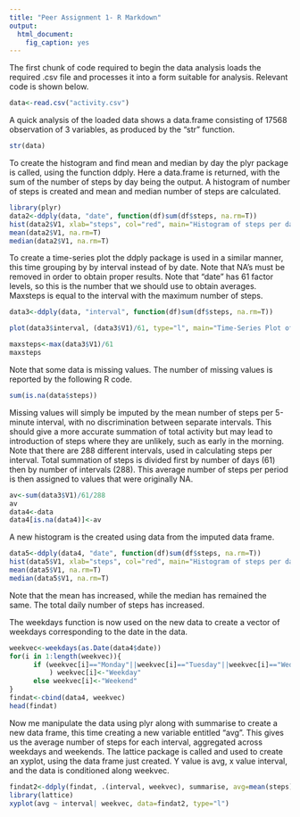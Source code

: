```yaml
---
title: "Peer Assignment 1- R Markdown"
output:
  html_document:
    fig_caption: yes
---
```


The first chunk of code required to begin the data analysis loads the required .csv file and 
processes it into a form suitable for analysis. Relevant code is shown below.
```r
data<-read.csv("activity.csv")
```

A quick analysis of the loaded data shows a data.frame consisting of 17568 observation of 3 variables, as produced by the "str" function. 

```r
str(data)
```

To create the histogram and find mean and median by day the plyr package is called, using the 
function ddply. Here a data.frame is returned, with the sum of the number of steps by day being the output. A histogram of number of steps is created and mean and median number of steps are 
calculated. 

```r
library(plyr)
data2<-ddply(data, "date", function(df)sum(df$steps, na.rm=T))
hist(data2$V1, xlab="steps", col="red", main="Histogram of steps per day", breaks=10)
mean(data2$V1, na.rm=T)
median(data2$V1, na.rm=T)
```

To create a time-series plot the ddply package is used in a similar manner, this time grouping
by by interval instead of by date. Note that NA's must be removed in order to obtain proper 
results. Note that "date" has 61 factor levels, so this is the number that we should use to obtain averages. Maxsteps is equal to the interval with the maximum number of steps.

```r
data3<-ddply(data, "interval", function(df)sum(df$steps, na.rm=T))

plot(data3$interval, (data3$V1)/61, type="l", main="Time-Series Plot of Activity by Time-of-day", xlab="Time of Day", ylab="Average Steps")

maxsteps<-max(data3$V1)/61
maxsteps
```

Note that some data is missing values. The number of missing values is reported by the following
R code.

```r

sum(is.na(data$steps))

```

Missing values will simply be imputed by the mean number of steps per 5-minute interval, 
with no discrimination between separate intervals. This should give a more accurate summation
of total activity but may lead to introduction of steps where they are unlikely,
such as early in the morning. Note that there are 288 different intervals, used in calculating
steps per interval. Total summation of steps is divided first by number of days (61) then 
by number of intervals (288). This average number of steps per period is then assigned to values
that were originally NA.

```r
av<-sum(data3$V1)/61/288
av
data4<-data
data4[is.na(data4)]<-av
```

A new histogram is the created using data from the imputed data frame. 

```r
data5<-ddply(data4, "date", function(df)sum(df$steps, na.rm=T))
hist(data5$V1, xlab="steps", col="red", main="Histogram of steps per day", breaks=10)
mean(data5$V1, na.rm=T)
median(data5$V1, na.rm=T)
```

Note that the mean has increased, while the median has remained the same. The total daily number of steps has increased.

The weekdays function is now used on the new data to create a vector of weekdays corresponding to 
the date in the data.

```r
weekvec<-weekdays(as.Date(data4$date))
for(i in 1:length(weekvec)){
      if (weekvec[i]=="Monday"||weekvec[i]=="Tuesday"||weekvec[i]=="Wednesday"||weekvec[i]=="Thursday"||weekvec[i]=="Friday"
          ) weekvec[i]<-"Weekday"
      else weekvec[i]<-"Weekend"
}
findat<-cbind(data4, weekvec)
head(findat)

```

Now me manipulate the data using plyr along with summarise to create a new data frame, this time creating a new variable entitled "avg". This gives us the average number of steps for each interval, aggregated across weekdays and weekends. The lattice package is called and used to create an xyplot, using the data frame just created. Y value is avg, x value interval, and the data is conditioned along weekvec. 
```r
findat2<-ddply(findat, .(interval, weekvec), summarise, avg=mean(steps))
library(lattice)
xyplot(avg ~ interval| weekvec, data=findat2, type="l")

```
